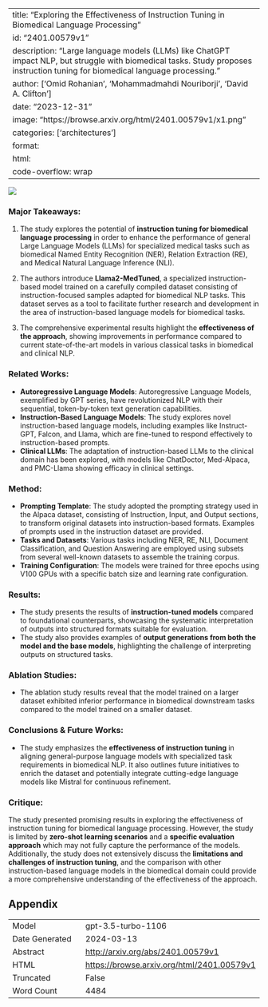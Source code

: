 
---
title: "Exploring the Effectiveness of Instruction Tuning in Biomedical Language Processing"
id: "2401.00579v1"
description: "Large language models (LLMs) like ChatGPT impact NLP, but struggle with biomedical tasks. Study proposes instruction tuning for biomedical language processing."
author: ['Omid Rohanian', 'Mohammadmahdi Nouriborji', 'David A. Clifton']
date: "2023-12-31"
image: "https://browse.arxiv.org/html/2401.00579v1/x1.png"
categories: ['architectures']
format:
  html:
    code-overflow: wrap
---

![](https://browse.arxiv.org/html/2401.00579v1/x1.png)

### Major Takeaways:

1. The study explores the potential of **instruction tuning for biomedical language processing** in order to enhance the performance of general Large Language Models (LLMs) for specialized medical tasks such as biomedical Named Entity Recognition (NER), Relation Extraction (RE), and Medical Natural Language Inference (NLI).

2. The authors introduce **Llama2-MedTuned**, a specialized instruction-based model trained on a carefully compiled dataset consisting of instruction-focused samples adapted for biomedical NLP tasks. This dataset serves as a tool to facilitate further research and development in the area of instruction-based language models for biomedical tasks.

3. The comprehensive experimental results highlight the **effectiveness of the approach**, showing improvements in performance compared to current state-of-the-art models in various classical tasks in biomedical and clinical NLP.

### Related Works:
- **Autoregressive Language Models**: Autoregressive Language Models, exemplified by GPT series, have revolutionized NLP with their sequential, token-by-token text generation capabilities.
- **Instruction-Based Language Models**: The study explores novel instruction-based language models, including examples like Instruct-GPT, Falcon, and Llama, which are fine-tuned to respond effectively to instruction-based prompts.
- **Clinical LLMs**: The adaptation of instruction-based LLMs to the clinical domain has been explored, with models like ChatDoctor, Med-Alpaca, and PMC-Llama showing efficacy in clinical settings.

### Method:
- **Prompting Template**: The study adopted the prompting strategy used in the Alpaca dataset, consisting of Instruction, Input, and Output sections, to transform original datasets into instruction-based formats. Examples of prompts used in the instruction dataset are provided.
- **Tasks and Datasets**: Various tasks including NER, RE, NLI, Document Classification, and Question Answering are employed using subsets from several well-known datasets to assemble the training corpus.
- **Training Configuration**: The models were trained for three epochs using V100 GPUs with a specific batch size and learning rate configuration.

### Results:
- The study presents the results of **instruction-tuned models** compared to foundational counterparts, showcasing the systematic interpretation of outputs into structured formats suitable for evaluation.
- The study also provides examples of **output generations from both the model and the base models**, highlighting the challenge of interpreting outputs on structured tasks.

### Ablation Studies:
- The ablation study results reveal that the model trained on a larger dataset exhibited inferior performance in biomedical downstream tasks compared to the model trained on a smaller dataset.

### Conclusions & Future Works:
- The study emphasizes the **effectiveness of instruction tuning** in aligning general-purpose language models with specialized task requirements in biomedical NLP. It also outlines future initiatives to enrich the dataset and potentially integrate cutting-edge language models like Mistral for continuous refinement.

### Critique:
The study presented promising results in exploring the effectiveness of instruction tuning for biomedical language processing. However, the study is limited by **zero-shot learning scenarios** and a **specific evaluation approach** which may not fully capture the performance of the models. Additionally, the study does not extensively discuss the **limitations and challenges of instruction tuning**, and the comparison with other instruction-based language models in the biomedical domain could provide a more comprehensive understanding of the effectiveness of the approach.

## Appendix

|          |          |
|----------|----------|
| Model     | gpt-3.5-turbo-1106       |
| Date Generated     | 2024-03-13       |
| Abstract | [http://arxiv.org/abs/2401.00579v1](http://arxiv.org/abs/2401.00579v1)        |
| HTML     | [https://browse.arxiv.org/html/2401.00579v1](https://browse.arxiv.org/html/2401.00579v1)       |
| Truncated       | False       |
| Word Count       | 4484       |